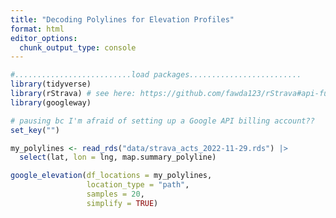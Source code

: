 ```yaml
---
title: "Decoding Polylines for Elevation Profiles"
format: html
editor_options: 
  chunk_output_type: console
---
```


```r
#..........................load packages.........................
library(tidyverse)
library(rStrava) # see here: https://github.com/fawda123/rStrava#api-functions-token
library(googleway)

# pausing bc I'm afraid of setting up a Google API billing account??
set_key("")
```

```r
my_polylines <- read_rds("data/strava_acts_2022-11-29.rds") |> 
  select(lat, lon = lng, map.summary_polyline)
```

```r
google_elevation(df_locations = my_polylines,
                 location_type = "path",
                 samples = 20,
                 simplify = TRUE)
```

